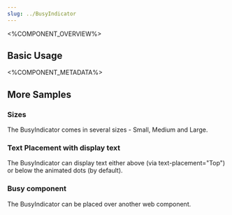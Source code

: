 ```yaml
---
slug: ../BusyIndicator
---
```




<%COMPONENT_OVERVIEW%>

## Basic Usage
<Basic />

<%COMPONENT_METADATA%>

## More Samples 

### Sizes
The BusyIndicator comes in several sizes - Small, Medium and Large.

<Sizes />

### Text Placement with display text
The BusyIndicator can display text either above (via text-placement="Top") or below the animated dots (by default).

<TextPlacement />

### Busy component
The BusyIndicator can be placed over another web component.

<WithComponent />